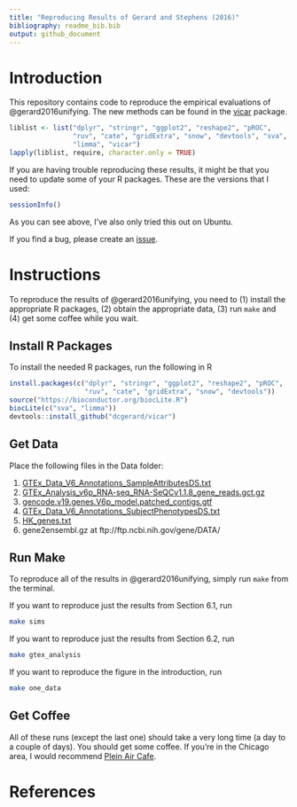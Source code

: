 ```yaml
---
title: "Reproducing Results of Gerard and Stephens (2016)"
bibliography: readme_bib.bib
output: github_document
---
```


# Introduction

This repository contains code to reproduce the empirical evaluations
of @gerard2016unifying. The new methods can be found in the
[vicar](https://github.com/dcgerard/vicar) package.

```r
liblist <- list("dplyr", "stringr", "ggplot2", "reshape2", "pROC",
                "ruv", "cate", "gridExtra", "snow", "devtools", "sva",
                "limma", "vicar")
lapply(liblist, require, character.only = TRUE)
```

If you are having trouble reproducing these results, it might be that you need to update some of your R packages. These are the versions that I used:

```r
sessionInfo()
```

As you can see above, I've also only tried this out on Ubuntu.

If you find a bug, please create an
[issue](https://github.com/dcgerard/ruvb_sims/issues).

# Instructions

To reproduce the results of @gerard2016unifying, you need to (1)
install the appropriate R packages, (2) obtain the appropriate data,
(3) run `make` and (4) get some coffee while you wait.

## Install R Packages

To install the needed R packages, run the following in R

``` r
install.packages(c("dplyr", "stringr", "ggplot2", "reshape2", "pROC",
                   "ruv", "cate", "gridExtra", "snow", "devtools"))
source("https://bioconductor.org/biocLite.R")
biocLite(c("sva", "limma"))
devtools::install_github("dcgerard/vicar")
```


## Get Data

Place the following files in the Data folder:

1. [GTEx_Data_V6_Annotations_SampleAttributesDS.txt](http://www.gtexportal.org/home/datasets#filesetFilesDiv21)
2. [GTEx_Analysis_v6p_RNA-seq_RNA-SeQCv1.1.8_gene_reads.gct.gz](http://www.gtexportal.org/home/datasets#filesetFilesDiv11)
3. [gencode.v19.genes.V6p_model.patched_contigs.gtf](http://www.gtexportal.org/home/datasets#filesetFilesDiv14)
4. [GTEx_Data_V6_Annotations_SubjectPhenotypesDS.txt](http://www.gtexportal.org/home/datasets#datasetDiv2)
5. [HK_genes.txt](http://www.tau.ac.il/~elieis/HKG/HK_genes.txt)
6. gene2ensembl.gz at ftp://ftp.ncbi.nih.gov/gene/DATA/

## Run Make

To reproduce all of the results in @gerard2016unifying, simply run
`make` from the terminal.

If you want to reproduce just the results from Section 6.1, run
``` bash
make sims
```

If you want to reproduce just the results from Section 6.2, run
``` bash
make gtex_analysis
```

If you want to reproduce the figure in the introduction, run
``` bash
make one_data
```

## Get Coffee

All of these runs (except the last one) should take a very long time
(a day to a couple of days). You should get some coffee. If you're in
the Chicago area, I would recommend
[Plein Air Cafe](http://www.pleinaircafe.co/).

# References

